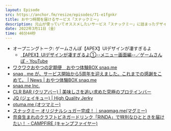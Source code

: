 ```yaml
---
layout: Episode
src: https://anchor.fm/resize/episodes/71-e1fgnkr
title: おやつ時間を届けるサービス「スナックミー」
description: 元山が使っていてオススメしたいサービス「スナックミー」に詰まったデザイン的な工夫や、サービスとして提供したい価値がどんなふうに表現されているのかを話しました。
date: 2022年3月11日（金）
time: 46分44秒
---
```


- オープニングトーク: ゲームさんぽ【APEX】UIデザインが凄すぎるよ
    - [【APEX】UIデザインが凄すぎるよ①--メニュー画面編--／ゲームさんぽ - YouTube](https://www.youtube.com/watch?v=uTNLr4AEmZ8)
- [ワクワクおやつの定期便　おやつ体験BOX snaq.me](https://snaq.me/)
- [snaq . me が、サービス開始から5周年を迎えました。これまでの感謝をこめて。 | News | おやつ体験BOX snaq.me](https://snaq.me/news/5years/)
- [snaq.me Inc.](https://snaqme.com/)
- [CLR BAR (クリアバー) | 美味しさを追い求めた究極のプロテインバー](https://clrbar.com/)
- [JQ (ジェイキュー) | High Quality Jerky](https://eatjq.com/)
- [otuma.me (オツマミー)](https://otuma.me/)
- [スナックミー オリジナルシュガー完成！｜snaqmag.me(マグミー)](https://snaqmag.me/3pm/issue33-snaqmesugar/)
- [奈良生まれのクラフトビネガードリンク「RINDA」で特別なひとときを届けたい！ - CAMPFIRE (キャンプファイヤー)](https://camp-fire.jp/projects/view/550881)

